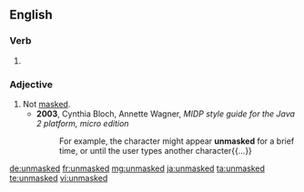 ==English==

===Verb===
{{head|en|verb form}}

# {{en-past of|unmask}}

===Adjective===
{{en-adj|-}}

# Not [[mask]]ed.
#* '''2003''', Cynthia Bloch, Annette Wagner, ''MIDP style guide for the Java 2 platform, micro edition''
#*: For example, the character might appear '''unmasked''' for a brief time, or until the user types another character{{...}}

[[de:unmasked]]
[[fr:unmasked]]
[[mg:unmasked]]
[[ja:unmasked]]
[[ta:unmasked]]
[[te:unmasked]]
[[vi:unmasked]]